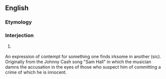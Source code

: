 ==English==
===Etymology===
{{rfe}}
===Interjection===
{{en-interj|pos=[[damn]] [[your]] [[eyes]]!}}
# {{euphemism}} {{form of|Form|[[damn]] [[you]]}}
An expression of contempt for something one finds irksome in another (sic). Originally from the Johnny Cash song "Sam Hall" in which the musician damns the accusation in the eyes of those who suspect him of committing a crime of which he is innocent.